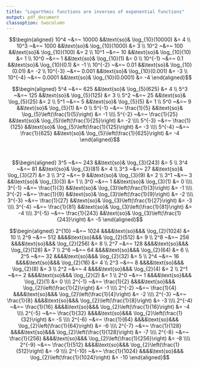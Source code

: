 ```yaml
---
title: "Logarthmic functions are inverses of exponential functions"
output: pdf_document
classoption: twocolumn
---
```


\pagenumbering{gobble}

$$\begin{aligned}
10^4 ~&=~ 10000 &&\text{so}& \log_{10}(10000) &= 4 \\
10^3 ~&=~ 1000 &&\text{so}& \log_{10}(1000) &= 3 \\
10^2 ~&=~ 100 &&\text{so}& \log_{10}(100) &= 2 \\
10^1 ~&=~ 10 &&\text{so}& \log_{10}(10) &= 1 \\
10^0 ~&=~ 1 &&\text{so}& \log_{10}(1) &= 0 \\
10^{-1} ~&=~ 0.1 &&\text{so}& \log_{10}(0.1) &= -1 \\
10^{-2} ~&=~ 0.01 &&\text{so}& \log_{10}(0.01) &= -2 \\
10^{-3} ~&=~ 0.001 &&\text{so}& \log_{10}(0.001) &= -3 \\
10^{-4} ~&=~ 0.0001 &&\text{so}& \log_{10}(0.0001) &= -4
\end{aligned}$$

\vfill

$$\begin{aligned}
5^4 ~&=~ 625 &&\text{so}& \log_{5}(625) &= 4 \\
5^3 ~&=~ 125 &&\text{so}& \log_{5}(125) &= 3 \\
5^2 ~&=~ 25 &&\text{so}& \log_{5}(25) &= 2 \\
5^1 ~&=~ 5 &&\text{so}& \log_{5}(5) &= 1 \\
5^0 ~&=~ 9 &&\text{so}& \log_{5}(1) &= 0 \\
5^{-1} ~&=~ \frac{1}{5} &&\text{so}& \log_{5}\left(\frac{1}{5}\right) &= -1 \\\\
5^{-2} ~&=~ \frac{1}{25} &&\text{so}& \log_{5}\left(\frac{1}{25}\right) &= -2 \\\\
5^{-3} ~&=~ \frac{1}{125} &&\text{so}& \log_{5}\left(\frac{1}{125}\right) &= -3 \\\\
5^{-4} ~&=~ \frac{1}{625} &&\text{so}& \log_{5}\left(\frac{1}{625}\right) &= -4
\end{aligned}$$

\newpage

\

\vfill

$$\begin{aligned}
3^5 ~&=~ 243 &&\text{so}& \log_{3}(243) &= 5 \\
3^4 ~&=~ 81 &&\text{so}& \log_{3}(81) &= 4 \\
3^3 ~&=~ 27 &&\text{so}& \log_{3}(27) &= 3 \\
3^2 ~&=~ 9 &&\text{so}& \log_{3}(9) &= 2 \\
3^1 ~&=~ 3 &&\text{so}& \log_{3}(3) &= 1 \\
3^0 ~&=~ 1 &&\text{so}& \log_{3}(1) &= 0 \\\\
3^{-1} ~&=~ \frac{1}{3} &&\text{so}& \log_{3}\left(\frac{1}{3}\right) &= -1 \\\\
3^{-2} ~&=~ \frac{1}{9} &&\text{so}& \log_{3}\left(\frac{1}{9}\right) &= -2 \\\\
3^{-3} ~&=~ \frac{1}{27} &&\text{so}& \log_{3}\left(\frac{1}{27}\right) &= -3 \\\\
3^{-4} ~&=~ \frac{1}{81} &&\text{so}& \log_{3}\left(\frac{1}{81}\right) &= -4 \\\\
3^{-5} ~&=~ \frac{1}{243} &&\text{so}& \log_{3}\left(\frac{1}{243}\right) &= -5
\end{aligned}$$

\vfill

\newpage



$$\begin{aligned}
2^{10} ~&=~ 1024 &&&&\text{so}&&& \log_{2}(1024) &= 10 \\
2^9 ~&=~ 512 &&&&\text{so}&&& \log_{2}(512) &= 9 \\
2^8 ~&=~ 256 &&&&\text{so}&&& \log_{2}(256) &= 8 \\
2^7 ~&=~ 128 &&&&\text{so}&&& \log_{2}(128) &= 7 \\
2^6 ~&=~ 64 &&&&\text{so}&&& \log_{2}(64) &= 6 \\
2^5 ~&=~ 32 &&&&\text{so}&&& \log_{2}(32) &= 5 \\
2^4 ~&=~ 16 &&&&\text{so}&&& \log_{2}(16) &= 4 \\
2^3 ~&=~ 8 &&&&\text{so}&&& \log_{2}(8) &= 3 \\
2^2 ~&=~ 4 &&&&\text{so}&&& \log_{2}(4) &= 2 \\
2^1 ~&=~ 2 &&&&\text{so}&&& \log_{2}(2) &= 1 \\
2^0 ~&=~ 1 &&&&\text{so}&&& \log_{2}(1) &= 0 \\\\
2^{-1} ~&=~ \frac{1}{2} &&&&\text{so}&&& \log_{2}\left(\frac{1}{2}\right) &= -1 \\\\
2^{-2} ~&=~ \frac{1}{4} &&&&\text{so}&&& \log_{2}\left(\frac{1}{4}\right) &= -2 \\\\
2^{-3} ~&=~ \frac{1}{8} &&&&\text{so}&&& \log_{2}\left(\frac{1}{8}\right) &= -3 \\\\
2^{-4} ~&=~ \frac{1}{16} &&&&\text{so}&&& \log_{2}\left(\frac{1}{16}\right) &= -4 \\\\
2^{-5} ~&=~ \frac{1}{32} &&&&\text{so}&&& \log_{2}\left(\frac{1}{32}\right) &= -5 \\\\
2^{-6} ~&=~ \frac{1}{64} &&&&\text{so}&&& \log_{2}\left(\frac{1}{64}\right) &= -6 \\\\
2^{-7} ~&=~ \frac{1}{128} &&&&\text{so}&&& \log_{2}\left(\frac{1}{128}\right) &= -7 \\\\
2^{-8} ~&=~ \frac{1}{256} &&&&\text{so}&&& \log_{2}\left(\frac{1}{256}\right) &= -8 \\\\
2^{-9} ~&=~ \frac{1}{512} &&&&\text{so}&&& \log_{2}\left(\frac{1}{512}\right) &= -9 \\\\
2^{-10} ~&=~ \frac{1}{1024} &&&&\text{so}&&& \log_{2}\left(\frac{1}{1024}\right) &= -10
\end{aligned}$$


\newpage





